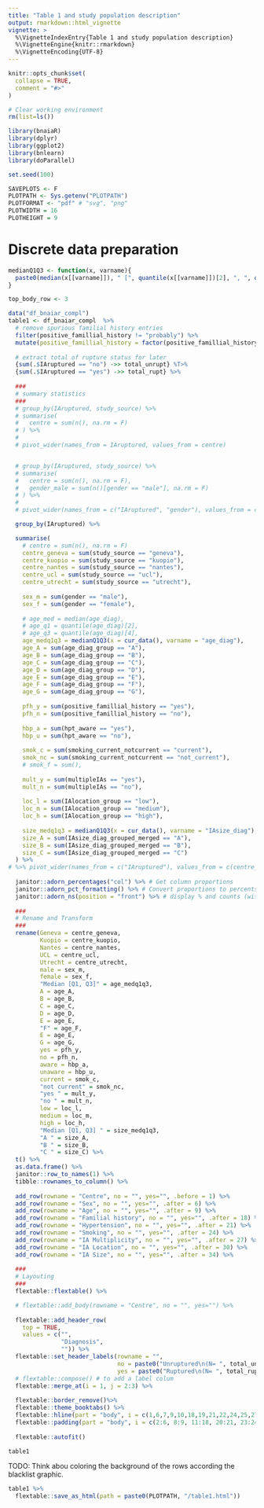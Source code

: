 ```yaml
---
title: "Table 1 and study population description"
output: rmarkdown::html_vignette
vignette: >
  %\VignetteIndexEntry{Table 1 and study population description}
  %\VignetteEngine{knitr::rmarkdown}
  %\VignetteEncoding{UTF-8}
---
```


```r
knitr::opts_chunk$set(
  collapse = TRUE,
  comment = "#>"
)
```

```r
# Clear working environment
rm(list=ls())

library(bnaiaR)
library(dplyr)
library(ggplot2)
library(bnlearn)
library(doParallel)

set.seed(100)

SAVEPLOTS <- F
PLOTPATH <- Sys.getenv("PLOTPATH")
PLOTFORMAT <- "pdf" # "svg", "png"
PLOTWIDTH = 16
PLOTHEIGHT = 9
```

# Discrete data preparation

```r
medianQ1Q3 <- function(x, varname){
  paste0(median(x[[varname]]), " [", quantile(x[[varname]])[2], ", ", quantile(x[[varname]])[4], "] ")
}

top_body_row <- 3
```


```r
data("df_bnaiar_compl")
table1 <- df_bnaiar_compl  %>% 
  # remove spurious familial history entries
  filter(positive_famillial_history != "probably") %>%
  mutate(positive_famillial_history = factor(positive_famillial_history, levels = c("no", "yes"))) %T>%
  
  # extract total of rupture status for later
  {sum(.$IAruptured == "no") ->> total_unrupt} %T>%
  {sum(.$IAruptured == "yes") ->> total_rupt} %>%
  
  ###
  # summary statistics
  ###
  # group_by(IAruptured, study_source) %>%
  # summarise(
  #   centre = sum(n(), na.rm = F)
  # ) %>%
  # 
  # pivot_wider(names_from = IAruptured, values_from = centre)


  # group_by(IAruptured, study_source) %>%
  # summarise(
  #   centre = sum(n(), na.rm = F),
  #   gender_male = sum(n()[gender == "male"], na.rm = F)
  # ) %>%
  # 
  # pivot_wider(names_from = c("IAruptured", "gender"), values_from = c("centre", "gender_male"))

  group_by(IAruptured) %>%

  summarise(
    # centre = sum(n(), na.rm = F)
    centre_geneva = sum(study_source == "geneva"),
    centre_kuopio = sum(study_source == "kuopio"),
    centre_nantes = sum(study_source == "nantes"),
    centre_ucl = sum(study_source == "ucl"),
    centre_utrecht = sum(study_source == "utrecht"), 
    
    sex_m = sum(gender == "male"),
    sex_f = sum(gender == "female"),
    
    # age_med = median(age_diag),
    # age_q1 = quantile(age_diag)[2], 
    # age_q3 = quantile(age_diag)[4], 
    age_medq1q3 = medianQ1Q3(x = cur_data(), varname = "age_diag"),
    age_A = sum(age_diag_group == "A"),
    age_B = sum(age_diag_group == "B"),
    age_C = sum(age_diag_group == "C"),
    age_D = sum(age_diag_group == "D"),
    age_E = sum(age_diag_group == "E"),
    age_F = sum(age_diag_group == "F"),
    age_G = sum(age_diag_group == "G"),
    
    pfh_y = sum(positive_famillial_history == "yes"),
    pfh_n = sum(positive_famillial_history == "no"),
    
    hbp_a = sum(hpt_aware == "yes"),
    hbp_u = sum(hpt_aware == "no"),
    
    smok_c = sum(smoking_current_notcurrent == "current"),
    smok_nc = sum(smoking_current_notcurrent == "not_current"),
    # smok_f = sum(),
    
    mult_y = sum(multipleIAs == "yes"),
    mult_n = sum(multipleIAs == "no"),
    
    loc_l = sum(IAlocation_group == "low"),
    loc_m = sum(IAlocation_group == "medium"),
    loc_h = sum(IAlocation_group == "high"),
    
    size_medq1q3 = medianQ1Q3(x = cur_data(), varname = "IAsize_diag"),
    size_A = sum(IAsize_diag_grouped_merged == "A"),
    size_B = sum(IAsize_diag_grouped_merged == "B"),
    size_C = sum(IAsize_diag_grouped_merged == "C")
  ) %>%
# %>% pivot_wider(names_from = c("IAruptured"), values_from = c(centre_geneva, centre_kuopio, centre_nantes, centre_ucl, centre_utrecht))
  
  janitor::adorn_percentages("col") %>% # Get column proportions
  janitor::adorn_pct_formatting() %>% # Convert proportions to percents
  janitor::adorn_ns(position = "front") %>% # display % and counts (with counts in front)
  
  ###
  # Rename and Transform
  ###
  rename(Geneva = centre_geneva,
         Kuopio = centre_kuopio,
         Nantes = centre_nantes,
         UCL = centre_ucl,
         Utrecht = centre_utrecht,
         male = sex_m,
         female = sex_f,
         "Median [Q1, Q3]" = age_medq1q3,
         A = age_A,
         B = age_B,
         C = age_C,
         D = age_D,
         E = age_E,
         "F" = age_F,
         E = age_E,
         G = age_G,
         yes = pfh_y,
         no = pfh_n,
         aware = hbp_a,
         unaware = hbp_u,
         current = smok_c,
         "not current" = smok_nc,
         "yes " = mult_y,
         "no " = mult_n,
         low = loc_l,
         medium = loc_m,
         high = loc_h,
         "Median [Q1, Q3] " = size_medq1q3,
         "A " = size_A,
         "B " = size_B,
         "C " = size_C) %>%
  t() %>%
  as.data.frame() %>%
  janitor::row_to_names(1) %>%
  tibble::rownames_to_column() %>%
  
  add_row(rowname = "Centre", no = "", yes="", .before = 1) %>%
  add_row(rowname = "Sex", no = "", yes="", .after = 6) %>%
  add_row(rowname = "Age", no = "", yes="", .after = 9) %>%
  add_row(rowname = "Familial history", no = "", yes="", .after = 18) %>%
  add_row(rowname = "Hypertension", no = "", yes="", .after = 21) %>%
  add_row(rowname = "Smoking", no = "", yes="", .after = 24) %>%
  add_row(rowname = "IA Multiplicity", no = "", yes="", .after = 27) %>%
  add_row(rowname = "IA Location", no = "", yes="", .after = 30) %>%
  add_row(rowname = "IA Size", no = "", yes="", .after = 34) %>%
  
  ###
  # Layouting
  ###
  flextable::flextable() %>%

  # flextable::add_body(rowname = "Centre", no = "", yes="") %>%
  
  flextable::add_header_row(
    top = TRUE,
    values = c("",
               "Diagnosis",
               "")) %>%
  flextable::set_header_labels(rowname = "",
                               no = paste0("Unruptured\n(N= ", total_unrupt, ")"),
                               yes = paste0("Ruptured\n(N= ", total_rupt, ")")) %>%
  # flextable::compose() # to add a label colum
  flextable::merge_at(i = 1, j = 2:3) %>%
  
  flextable::border_remove()%>%
  flextable::theme_booktabs() %>%
  flextable::hline(part = "body", i = c(1,6,7,9,10,18,19,21,22,24,25,27,28,30,31,34,35), border = officer::fp_border(color = "black", width = 1.5)) %>%
  flextable::padding(part = "body", i = c(2:6, 8:9, 11:18, 20:21, 23:24, 26:27, 29:30, 32:34, 36:39), padding.left = 20) %>%
  
  flextable::autofit()

table1
```

TODO: Think abou coloring the background of the rows according the blacklist graphic.

```r
table1 %>%
  flextable::save_as_html(path = paste0(PLOTPATH, "/table1.html"))
```

